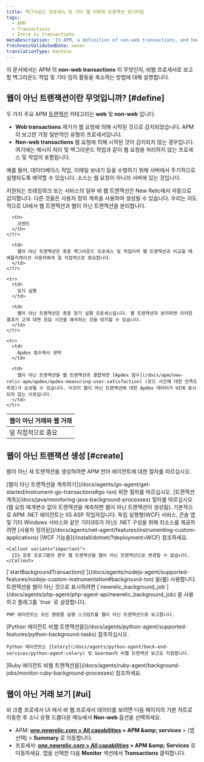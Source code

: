 ```yaml
---
title: 백그라운드 프로세스 및 기타 웹 이외의 트랜잭션 모니터링
tags:
  - APM
  - Transactions
  - Intro to transactions
metaDescription: 'In APM, a definition of non-web transactions, and how to custom instrument background tasks and other activity as non-web transactions.'
freshnessValidatedDate: never
translationType: machine
---
```


이 문서에서는 APM 의 <DNT>**non-web transactions**</DNT> 이 무엇인지, 비웹 프로세서로 보고할 백그라운드 작업 및 기타 임의 활동을 축소하는 방법에 대해 설명합니다.

## 웹이 아닌 트랜잭션이란 무엇입니까? [#define]

두 가지 주요 APM [트랜잭션](/docs/apm/transactions/intro-transactions/transactions-new-relic-apm) 카테고리는 <DNT>**web**</DNT> 및 <DNT>**non-web**</DNT> 입니다.

* <DNT>**Web transactions**</DNT> 제거가 웹 요청에 의해 시작된 것으로 감지되었습니다. APM 이 보고한 가장 일반적인 유형의 프로세서입니다.
* <DNT>**Non-web transactions**</DNT> 웹 요청에 의해 시작된 것이 감지되지 않는 경우입니다. 여기에는 메시지 처리 및 백그라운드 작업과 같이 웹 요청을 처리하지 않는 프로세스 및 작업이 포함됩니다.

예를 들어, 데이터베이스 작업, 이메일 보내기 등을 수행하기 위해 서버에서 주기적으로 실행되도록 예약할 수 있습니다. 소스는 웹 요청이 아니라 서버에 있는 것입니다.

지원되는 프레임워크 또는 서비스의 일부 비 웹 트랜잭션은 New Relic에서 자동으로 감지합니다. 다른 것들은 사용자 정의 계측을 사용하여 생성될 수 있습니다. 우리는 의도적으로 UI에서 웹 트랜잭션과 웹이 아닌 트랜잭션을 분리합니다.

<table>
  <thead>
    <tr>
      <th style={{ width: "200px" }}>
        웹이 아닌 거래와 웹 거래
      </th>

      <th>
        코멘트
      </th>
    </tr>
  </thead>

  <tbody>
    <tr>
      <td>
        덜 직접적으로 중요
      </td>

      <td>
        웹이 아닌 트랜잭션은 종종 백그라운드 프로세스 및 작업이며 웹 트랜잭션과 비교할 때 애플리케이션 사용자에게 덜 직접적으로 중요합니다.
      </td>
    </tr>

    <tr>
      <td>
        장기 실행
      </td>

      <td>
        웹이 아닌 트랜잭션은 종종 장기 실행 프로세스입니다. 웹 트랜잭션과 분리하면 이러한 결과가 고객 대면 응답 시간을 왜곡하는 것을 방지할 수 있습니다.
      </td>
    </tr>

    <tr>
      <td>
        Apdex 점수에서 생략
      </td>

      <td>
        웹이 아닌 트랜잭션을 웹 트랜잭션과 결합하면 [Apdex 점수](/docs/apm/new-relic-apm/apdex/apdex-measuring-user-satisfaction) (로드 시간에 대한 만족도 측정)가 손상될 수 있습니다. 이것이 웹이 아닌 트랜잭션에 대한 Apdex 데이터가 UI에 표시되지 않는 이유입니다.
      </td>
    </tr>
  </tbody>
</table>

## 웹이 아닌 트랜잭션 생성 [#create]

웹이 아닌 새 트랜잭션을 생성하려면 APM 언어 에이전트에 대한 절차를 따르십시오.

<CollapserGroup>
  <Collapser id="go" title="가다">
    [웹이 아닌 트랜잭션을 계측하기](/docs/agents/go-agent/get-started/instrument-go-transactions#go-txn) 위한 절차를 따르십시오.
  </Collapser>

  <Collapser id="java" title="자바">
    [트랜잭션 계측](/docs/java/monitoring-java-background-processes) 절차를 따르십시오(웹 요청 매개변수 없이 트랜잭션을 계측하면 웹이 아닌 트랜잭션이 생성됨).
  </Collapser>

  <Collapser id="net" title=".그물">
    기본적으로 APM .NET 에이전트는 IIS ASP 작업자입니다. 독립 실행형(WCF) 서비스, 콘솔 앱 및 기타 Windows 서비스와 같은 기타(IIS가 아닌) .NET 구성을 위해 리소스를 제공하려면 [사용자 정의된](/docs/agents/net-agent/features/instrumenting-custom-applications) [WCF 기능을](/install/dotnet/?deployment=WCF) 참조하세요.

    <Callout variant="important">
      IIS 응용 프로그램의 경우 웹 트랜잭션을 웹이 아닌 트랜잭션으로 변경할 수 없습니다.
    </Callout>
  </Collapser>

  <Collapser id="node" title="노드.js">
    [`startBackgroundTransaction()`](/docs/agents/nodejs-agent/supported-features/nodejs-custom-instrumentation#background-txn) 을(를) 사용합니다.
  </Collapser>

  <Collapser id="php" title="PHP">
    트랜잭션을 웹이 아닌 것으로 표시하려면 [`newrelic_background_job`](/docs/agents/php-agent/php-agent-api/newrelic_background_job) 을 사용하고 플래그를 `true` 로 설정합니다.

    PHP 에이전트는 모든 명령줄 실행 스크립트를 웹이 아닌 트랜잭션으로 보고합니다.
  </Collapser>

  <Collapser id="python" title="파이썬">
    [Python 에이전트 비웹 트랜잭션을](/docs/agents/python-agent/supported-features/python-background-tasks) 참조하십시오.

    Python 에이전트는 [Celery](/docs/agents/python-agent/back-end-services/python-agent-celery) 및 Gearman의 비웹 트랜잭션 보고도 지원합니다.
  </Collapser>

  <Collapser id="ruby" title="루비">
    [Ruby 에이전트 비웹 트랜잭션을](/docs/agents/ruby-agent/background-jobs/monitor-ruby-background-processes) 참조하세요.
  </Collapser>
</CollapserGroup>

## 웹이 아닌 거래 보기 [#ui]

비 크롬 프로세서 UI 에서 비 웹 프로세서 데이터를 보려면 다음 페이지의 기본 차트로 이동한 후 소니 유형 드롭다운 메뉴에서 <DNT>**Non-web**</DNT> 옵션을 선택하세요.

* APM: <DNT>**[one.newrelic.com &gt; All capabilities](https://one.newrelic.com/all-capabilities) &gt; APM &amp;amp; services**</DNT> &gt; (앱 선택) &gt; <DNT>**Summary**</DNT> 로 이동합니다.
* 프로세서: <DNT>**[one.newrelic.com &gt; All capabilities](https://one.newrelic.com/all-capabilities) &gt; APM &amp;amp; Services**</DNT> 로 이동하세요. 앱을 선택한 다음 <DNT>**Monitor**</DNT> 섹션에서 <DNT>**Transactions**</DNT> 클릭합니다.